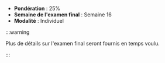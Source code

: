 - **Pondération** : 25%
- **Semaine de l'examen final** : Semaine 16
- **Modalité** : Individuel

:::warning

Plus de détails sur l'examen final seront fournis en temps voulu.

:::
